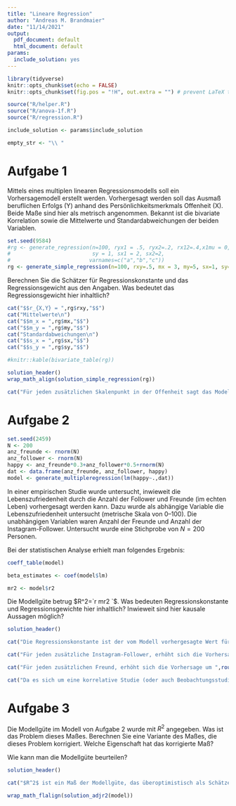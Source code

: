 ```yaml
---
title: "Lineare Regression"
author: "Andreas M. Brandmaier"
date: "11/14/2021"
output:
  pdf_document: default
  html_document: default
params:
  include_solution: yes
---
```


```r
library(tidyverse)
knitr::opts_chunk$set(echo = FALSE)
knitr::opts_chunk$set(fig.pos = "!H", out.extra = "") # prevent LaTeX tables from floating

source("R/helper.R")
source("R/anova-1f.R")
source("R/regression.R")

include_solution <- params$include_solution

empty_str <- "\\ "

```

# Aufgabe 1

Mittels eines multiplen linearen Regressionsmodells soll ein Vorhersagemodell erstellt werden. Vorhergesagt werden soll das Ausmaß beruflichen Erfolgs (Y) anhand des Persönlichkeitsmerkmals Offenheit (X). Beide Maße sind hier als metrisch angenommen. Bekannt ist die bivariate Korrelation sowie die Mittelwerte und Standardabweichungen der beiden Variablen. 


```r
set.seed(9584)
#rg <- generate_regression(n=100, ryx1 = .5, ryx2=.2, rx12=.4,x1mu = 0,x2mu = 0,ymu = 0, 
#                          sy = 1, sx1 = 2, sx2=2,
#                         varnames=c("a","b","c"))
rg <- generate_simple_regression(n=100, rxy=.5, mx = 3, my=5, sx=1, sy=3)
```

Berechnen Sie die Schätzer für Regressionskonstante und das Regressionsgewicht aus den Angaben. Was bedeutet das Regressionsgewicht hier inhaltlich?

```r
cat("$$r_{X,Y} = ",rg$rxy,"$$")
cat("Mittelwerte\n")
cat("$$m_x = ",rg$mx,"$$")
cat("$$m_y = ",rg$my,"$$")
cat("Standardabweichungen\n")
cat("$$s_x = ",rg$sx,"$$")
cat("$$s_y = ",rg$sy,"$$")
```

```r
#knitr::kable(bivariate_table(rg))
```


```r
solution_header()
wrap_math_align(solution_simple_regression(rg))

cat("Für jeden zusätzlichen Skalenpunkt in der Offenheit sagt das Modell eine um ",rg$b1," Skalenpunkte höheren beruflichen Erfolg vorher.")
```

# Aufgabe 2

```r
set.seed(2459)
N <- 200
anz_freunde <- rnorm(N)
anz_follower <- rnorm(N)
happy <- anz_freunde*0.3+anz_follower*0.5+rnorm(N)
dat <- data.frame(anz_freunde, anz_follower, happy)
model <- generate_multipleregression(lm(happy~.,dat))
```

In einer empirischen Studie wurde untersucht, inwieweit die Lebenszufriedenheit durch die Anzahl der Follower und Freunde (im echten Leben) vorhergesagt werden kann. Dazu wurde als abhängige Variable die Lebenszufriedenheit untersucht (metrische Skala von 0--100). Die unabhängigen Variablen waren Anzahl der Freunde und Anzahl der Instagram-Follower. Untersucht wurde eine Stichprobe von $N=200$ Personen.

Bei der statistischen Analyse erhielt man folgendes Ergebnis:

```r
coeff_table(model)

beta_estimates <- coef(model$lm)

mr2 <- model$r2
```

Die Modellgüte betrug $R^2=`r mr2 `$.
Was bedeuten Regressionskonstante und Regressionsgewichte hier inhaltlich? Inwieweit sind hier kausale Aussagen möglich?

```r
solution_header()

cat("Die Regressionskonstante ist der vom Modell vorhergesagte Wert für eine Person, die die Ausprägung Null auf allen Prädiktoren hat. Im Beispiel sagen wir für eine Person mit 0 Followern und 0 Freunden eine Lebenszufriedenheit von ",round(beta_estimates[1],2)," Skalenpunkten vorher.")

cat("Für jeden zusätzliche Instagram-Follower, erhöht sich die Vorhersage um ",round(beta_estimates[2],2)," Punkte auf der Lebenszufriedenheitsskala.")

cat("Für jeden zusätzlichen Freund, erhöht sich die Vorhersage um ",round(beta_estimates[3],2)," Punkte auf der Lebenszufriedenheitsskala.")

cat("Da es sich um eine korrelative Studie (oder auch Beobachtungsstudie) handelt, sind kausale Aussagen natürlich nicht zulässig. Signifikante Ergebnisse deuten zwar auf einen statistischen Zusammenhang hin, den man für die Vorhersage nutzen kann, allerdings kann keine Ursache-Wirk-Richtung (wie bspw. sich mit mehr Menschen anzufreunden erhöht ursächlich die Lebenszufriedenheit) getroffen werden.")
```

# Aufgabe 3

Die Modellgüte im Modell von Aufgabe 2 wurde mit $R^2$ angegeben. Was ist das Problem dieses Maßes. Berechnen Sie eine Variante des Maßes, die dieses Problem korrigiert. Welche Eigenschaft hat das korrigierte Maß?


Wie kann man die Modellgüte beurteilen? 


```r
solution_header()

cat("$R^2$ ist ein Maß der Modellgüte, das überoptimistisch als Schätzer der wahren Modellgüte ist. Daher sollte man besser das adjustierte $R^2$ berichten, das diese Verzerrung korrigiert. Das adjustierte $R^2$ ist höchstens so groß wie das herkömmliche $R^2$.")

wrap_math_flalign(solution_adjr2(model))
``` 


